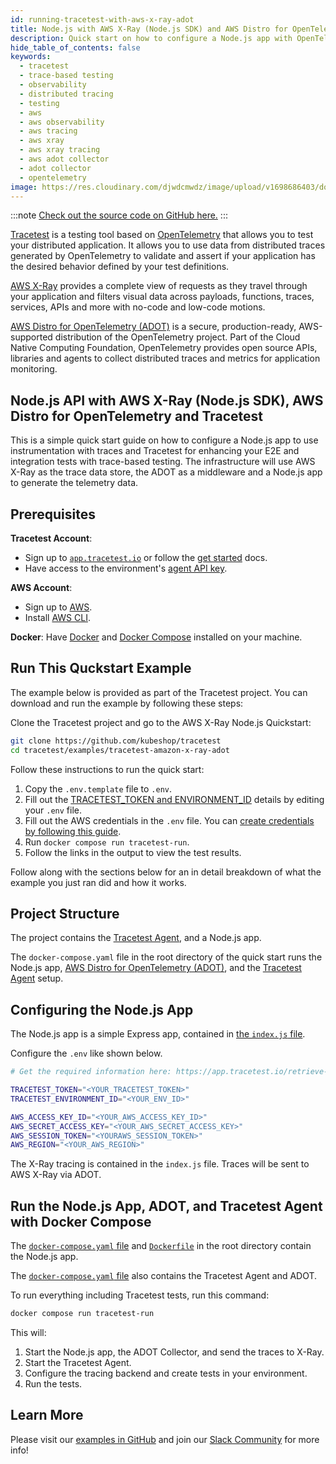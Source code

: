 ```yaml
---
id: running-tracetest-with-aws-x-ray-adot
title: Node.js with AWS X-Ray (Node.js SDK) and AWS Distro for OpenTelemetry
description: Quick start on how to configure a Node.js app with OpenTelemetry traces, AWS X-Ray as a trace data store, including AWS Distro for OpenTelemetry, and Tracetest for enhancing your E2E and integration tests with trace-based testing.
hide_table_of_contents: false
keywords:
  - tracetest
  - trace-based testing
  - observability
  - distributed tracing
  - testing
  - aws
  - aws observability
  - aws tracing
  - aws xray
  - aws xray tracing
  - aws adot collector
  - adot collector
  - opentelemetry
image: https://res.cloudinary.com/djwdcmwdz/image/upload/v1698686403/docs/Blog_Thumbnail_14_rsvkmo.jpg
---
```


:::note
[Check out the source code on GitHub here.](https://github.com/kubeshop/tracetest/tree/main/examples/tracetest-amazon-x-ray-adot)
:::

[Tracetest](https://tracetest.io/) is a testing tool based on [OpenTelemetry](https://opentelemetry.io/) that allows you to test your distributed application. It allows you to use data from distributed traces generated by OpenTelemetry to validate and assert if your application has the desired behavior defined by your test definitions.

[AWS X-Ray](https://aws.amazon.com/xray/) provides a complete view of requests as they travel through your application and filters visual data across payloads, functions, traces, services, APIs and more with no-code and low-code motions.

[AWS Distro for OpenTelemetry (ADOT)](https://aws-otel.github.io/docs/getting-started/collector) is a secure, production-ready, AWS-supported distribution of the OpenTelemetry project. Part of the Cloud Native Computing Foundation, OpenTelemetry provides open source APIs, libraries and agents to collect distributed traces and metrics for application monitoring.

## Node.js API with AWS X-Ray (Node.js SDK), AWS Distro for OpenTelemetry and Tracetest

This is a simple quick start guide on how to configure a Node.js app to use instrumentation with traces and Tracetest for enhancing your E2E and integration tests with trace-based testing. The infrastructure will use AWS X-Ray as the trace data store, the ADOT as a middleware and a Node.js app to generate the telemetry data.

## Prerequisites

**Tracetest Account**:

- Sign up to [`app.tracetest.io`](https://app.tracetest.io) or follow the [get started](/getting-started/installation) docs.
- Have access to the environment's [agent API key](https://app.tracetest.io/retrieve-token).

**AWS Account**:

- Sign up to [AWS](https://aws.amazon.com/).
- Install [AWS CLI](https://docs.aws.amazon.com/cli/latest/userguide/getting-started-install.html).

**Docker**: Have [Docker](https://docs.docker.com/get-docker/) and [Docker Compose](https://docs.docker.com/compose/install/) installed on your machine.

## Run This Quckstart Example

The example below is provided as part of the Tracetest project. You can download and run the example by following these steps:

Clone the Tracetest project and go to the AWS X-Ray Node.js Quickstart:

```bash
git clone https://github.com/kubeshop/tracetest
cd tracetest/examples/tracetest-amazon-x-ray-adot
```

Follow these instructions to run the quick start:

1. Copy the `.env.template` file to `.env`.
2. Fill out the [TRACETEST_TOKEN and ENVIRONMENT_ID](https://app.tracetest.io/retrieve-token) details by editing your `.env` file.
3. Fill out the AWS credentials in the `.env` file. You can [create credentials by following this guide](/configuration/connecting-to-data-stores/awsxray).
4. Run `docker compose run tracetest-run`.
5. Follow the links in the output to view the test results.

Follow along with the sections below for an in detail breakdown of what the example you just ran did and how it works.

## Project Structure

The project contains the [Tracetest Agent](/getting-started/installation#install-the-tracetest-agent), and a Node.js app.

The `docker-compose.yaml` file in the root directory of the quick start runs the Node.js app, [AWS Distro for OpenTelemetry (ADOT)](https://aws-otel.github.io/docs/getting-started/collector), and the [Tracetest Agent](/concepts/agent) setup.

## Configuring the Node.js App

The Node.js app is a simple Express app, contained in [the `index.js` file](https://github.com/kubeshop/tracetest/blob/main/examples/tracetest-amazon-x-ray-adot/src/index.js).

Configure the `.env` like shown below.

```bash
# Get the required information here: https://app.tracetest.io/retrieve-token

TRACETEST_TOKEN="<YOUR_TRACETEST_TOKEN>"
TRACETEST_ENVIRONMENT_ID="<YOUR_ENV_ID>"

AWS_ACCESS_KEY_ID="<YOUR_AWS_ACCESS_KEY_ID>"
AWS_SECRET_ACCESS_KEY="<YOUR_AWS_SECRET_ACCESS_KEY>"
AWS_SESSION_TOKEN="<YOURAWS_SESSION_TOKEN>"
AWS_REGION="<YOUR_AWS_REGION>"
```

The X-Ray tracing is contained in the `index.js` file. Traces will be sent to AWS X-Ray via ADOT.

## Run the Node.js App, ADOT, and Tracetest Agent with Docker Compose

The [`docker-compose.yaml` file](https://github.com/kubeshop/tracetest/blob/main/examples/tracetest-amazon-x-ray-adot/docker-compose.yaml) and [`Dockerfile`](https://github.com/kubeshop/tracetest/blob/main/examples/tracetest-amazon-x-ray-adot/Dockerfile) in the root directory contain the Node.js app.

The [`docker-compose.yaml` file](https://github.com/kubeshop/tracetest/blob/main/examples/tracetest-amazon-x-ray-adot/docker-compose.yaml) also contains the Tracetest Agent and ADOT.

To run everything including Tracetest tests, run this command:

```bash
docker compose run tracetest-run
```

This will:
1. Start the Node.js app, the ADOT Collector, and send the traces to X-Ray.
2. Start the Tracetest Agent.
3. Configure the tracing backend and create tests in your environment.
4. Run the tests.

## Learn More

Please visit our [examples in GitHub](https://github.com/kubeshop/tracetest/tree/main/examples) and join our [Slack Community](https://dub.sh/tracetest-community) for more info!
